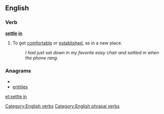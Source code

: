 ==English==

===Verb===
'''[[settle]] [[in]]'''
# {{idiomatic}} To get [[comfortable]] or [[established]], as in a new place.
#:''I had just sat down in my favorite easy chair and settled in when the phone rang.''

===Anagrams===
* {{alphagram|eeilnstt}}
* [[entitles#English|entitles]]

[[Category:English verbs]]
[[Category:English phrasal verbs]]

[[et:settle in]]